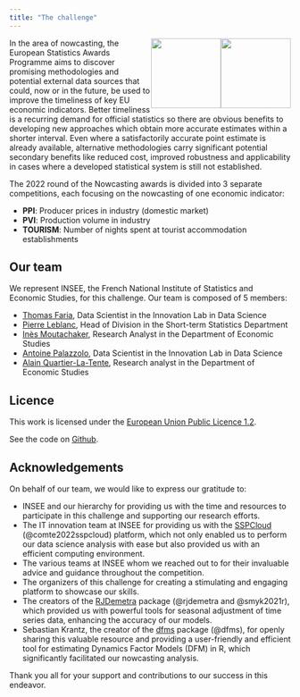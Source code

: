 ```yaml
---
title: "The challenge"
---
```


![](images/logo-INSEE){style="float: right;" fig-align="right" width="125"}
![](images/logo-ESA){style="float: right;" fig-align="right" width="125"} 

In the area of nowcasting, the European Statistics Awards Programme aims to discover promising methodologies and potential external data sources that could, now or in the future, be used to improve the timeliness of key EU economic indicators.
Better timeliness is a recurring demand for official statistics so there are obvious benefits to developing new approaches which obtain more accurate estimates within a shorter interval.
Even where a satisfactorily accurate point estimate is already available, alternative methodologies carry significant potential secondary benefits like reduced cost, improved robustness and applicability in cases where a developed statistical system is still not established.

The 2022 round of the Nowcasting awards is divided into 3 separate competitions, each focusing on the nowcasting of one economic indicator:

- **PPI**: Producer prices in industry (domestic market)
- **PVI**: Production volume in industry
- **TOURISM**: Number of nights spent at tourist accommodation establishments

## Our team {.unnumbered}

We represent INSEE, the French National Institute of Statistics and Economic Studies, for this challenge.
Our team is composed of 5 members:

- [Thomas Faria](https://www.linkedin.com/in/thomas-faria-606238150/), Data Scientist in the Innovation Lab in Data Science
- [Pierre Leblanc](https://www.linkedin.com/in/pierre-leblanc-7a91a931/), Head of Division in the Short-term Statistics Department
- [Inès Moutachaker](https://github.com/imoutachaker), Research Analyst in the Department of Economic Studies
- [Antoine Palazzolo](https://www.linkedin.com/in/antoine-palazzolo/), Data Scientist in the Innovation Lab in Data Science
- [Alain Quartier-La-Tente](https://www.linkedin.com/in/alainqlt/), Research analyst in the Department of Economic Studies

## Licence {.unnumbered}

This work is licensed under the [European Union Public Licence 1.2](https://joinup.ec.europa.eu/collection/eupl/eupl-text-eupl-12).

See the code on [Github](https://github.com/InseeFrLab/ESA-Nowcasting-2023/).

## Acknowledgements {.unnumbered}

On behalf of our team, we would like to express our gratitude to:

- INSEE and our hierarchy for providing us with the time and resources to participate in this challenge and supporting our research efforts.
- The IT innovation team at INSEE for providing us with the [SSPCloud](https://datalab.sspcloud.fr/home) (@comte2022sspcloud) platform, which not only enabled us to perform our data science analysis with ease but also provided us with an efficient computing environment.
- The various teams at INSEE whom we reached out to for their invaluable advice and guidance throughout the competition.
- The organizers of this challenge for creating a stimulating and engaging platform to showcase our skills.
- The creators of the [RJDemetra](https://github.com/jdemetra/rjdemetra) package (@rjdemetra and @smyk2021r), which provided us with powerful tools for seasonal adjustment of time series data, enhancing the accuracy of our models.
- Sebastian Krantz, the creator of the [dfms](https://github.com/SebKrantz/dfms) package (@dfms), for openly sharing this valuable resource and providing a user-friendly and efficient tool for estimating Dynamics Factor Models (DFM) in R, which significantly facilitated our nowcasting analysis.

Thank you all for your support and contributions to our success in this endeavor.
